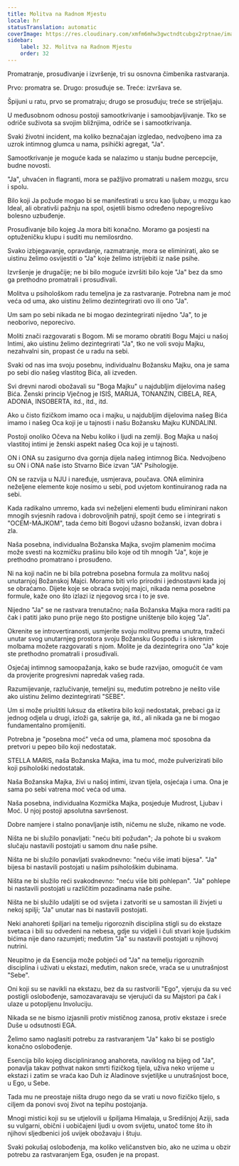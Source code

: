```yaml
---
title: Molitva na Radnom Mjestu
locale: hr
statusTranslation: automatic
coverImage: https://res.cloudinary.com/xmfm6mhw3gwctndtcubgx2rptnae/image/upload/v1740468922/small_cover_tratado_de_psicologia_revolucionaria_a4c0dca4e0.webp
sidebar:
    label: 32. Molitva na Radnom Mjestu
    order: 32
---
```

Promatranje, prosuđivanje i izvršenje, tri su osnovna čimbenika rastvaranja.

Prvo: promatra se. Drugo: prosuđuje se. Treće: izvršava se.

Špijuni u ratu, prvo se promatraju; drugo se prosuđuju; treće se strijeljaju.

U međusobnom odnosu postoji samootkrivanje i samoobjavljivanje. Tko se odriče suživota sa svojim bližnjima, odriče se i samootkrivanja.

Svaki životni incident, ma koliko beznačajan izgledao, nedvojbeno ima za uzrok intimnog glumca u nama, psihički agregat, "Ja".

Samootkrivanje je moguće kada se nalazimo u stanju budne percepcije, budne novosti.

"Ja", uhvaćen in flagranti, mora se pažljivo promatrati u našem mozgu, srcu i spolu.

Bilo koji Ja požude mogao bi se manifestirati u srcu kao ljubav, u mozgu kao Ideal, ali obrativši pažnju na spol, osjetili bismo određeno nepogrešivo bolesno uzbuđenje.

Prosuđivanje bilo kojeg Ja mora biti konačno. Moramo ga posjesti na optuženičku klupu i suditi mu nemilosrdno.

Svako izbjegavanje, opravdanje, razmatranje, mora se eliminirati, ako se uistinu želimo osvijestiti o "Ja" koje želimo istrijebiti iz naše psihe.

Izvršenje je drugačije; ne bi bilo moguće izvršiti bilo koje "Ja" bez da smo ga prethodno promatrali i prosuđivali.

Molitva u psihološkom radu temeljna je za rastvaranje. Potrebna nam je moć veća od uma, ako uistinu želimo dezintegrirati ovo ili ono "Ja".

Um sam po sebi nikada ne bi mogao dezintegrirati nijedno "Ja", to je neoborivo, neporecivo.

Moliti znači razgovarati s Bogom. Mi se moramo obratiti Bogu Majci u našoj Intimi, ako uistinu želimo dezintegrirati "Ja", tko ne voli svoju Majku, nezahvalni sin, propast će u radu na sebi.

Svaki od nas ima svoju posebnu, individualnu Božansku Majku, ona je sama po sebi dio našeg vlastitog Bića, ali izveden.

Svi drevni narodi obožavali su "Boga Majku" u najdubljim dijelovima našeg Bića. Ženski princip Vječnog je ISIS, MARIJA, TONANZIN, CIBELA, REA, ADONIA, INSOBERTA, itd., itd., itd.

Ako u čisto fizičkom imamo oca i majku, u najdubljim dijelovima našeg Bića imamo i našeg Oca koji je u tajnosti i našu Božansku Majku KUNDALINI.

Postoji onoliko Očeva na Nebu koliko i ljudi na zemlji. Bog Majka u našoj vlastitoj intimi je ženski aspekt našeg Oca koji je u tajnosti.

ON i ONA su zasigurno dva gornja dijela našeg intimnog Bića. Nedvojbeno su ON i ONA naše isto Stvarno Biće izvan "JA" Psihologije.

ON se razvija u NJU i naređuje, usmjerava, poučava. ONA eliminira neželjene elemente koje nosimo u sebi, pod uvjetom kontinuiranog rada na sebi.

Kada radikalno umremo, kada svi neželjeni elementi budu eliminirani nakon mnogih svjesnih radova i dobrovoljnih patnji, spojit ćemo se i integrirati s "OCEM-MAJKOM", tada ćemo biti Bogovi užasno božanski, izvan dobra i zla.

Naša posebna, individualna Božanska Majka, svojim plamenim moćima može svesti na kozmičku prašinu bilo koje od tih mnogih "Ja", koje je prethodno promatrano i prosuđeno.

Ni na koji način ne bi bila potrebna posebna formula za molitvu našoj unutarnjoj Božanskoj Majci. Moramo biti vrlo prirodni i jednostavni kada joj se obraćamo. Dijete koje se obraća svojoj majci, nikada nema posebne formule, kaže ono što izlazi iz njegovog srca i to je sve.

Nijedno "Ja" se ne rastvara trenutačno; naša Božanska Majka mora raditi pa čak i patiti jako puno prije nego što postigne uništenje bilo kojeg "Ja".

Okrenite se introvertiranosti, usmjerite svoju molitvu prema unutra, tražeći unutar svog unutarnjeg prostora svoju Božansku Gospođu i s iskrenim molbama možete razgovarati s njom. Molite je da dezintegrira ono "Ja" koje ste prethodno promatrali i prosuđivali.

Osjećaj intimnog samoopažanja, kako se bude razvijao, omogućit će vam da provjerite progresivni napredak vašeg rada.

Razumijevanje, razlučivanje, temeljni su, međutim potrebno je nešto više ako uistinu želimo dezintegrirati "SEBE".

Um si može priuštiti luksuz da etiketira bilo koji nedostatak, prebaci ga iz jednog odjela u drugi, izloži ga, sakrije ga, itd., ali nikada ga ne bi mogao fundamentalno promijeniti.

Potrebna je "posebna moć" veća od uma, plamena moć sposobna da pretvori u pepeo bilo koji nedostatak.

STELLA MARIS, naša Božanska Majka, ima tu moć, može pulverizirati bilo koji psihološki nedostatak.

Naša Božanska Majka, živi u našoj intimi, izvan tijela, osjećaja i uma. Ona je sama po sebi vatrena moć veća od uma.

Naša posebna, individualna Kozmička Majka, posjeduje Mudrost, Ljubav i Moć. U njoj postoji apsolutna savršenost.

Dobre namjere i stalno ponavljanje istih, ničemu ne služe, nikamo ne vode.

Ništa ne bi služilo ponavljati: "neću biti požudan"; Ja pohote bi u svakom slučaju nastavili postojati u samom dnu naše psihe.

Ništa ne bi služilo ponavljati svakodnevno: "neću više imati bijesa". "Ja" bijesa bi nastavili postojati u našim psihološkim dubinama.

Ništa ne bi služilo reći svakodnevno: "neću više biti pohlepan". "Ja" pohlepe bi nastavili postojati u različitim pozadinama naše psihe.

Ništa ne bi služilo udaljiti se od svijeta i zatvoriti se u samostan ili živjeti u nekoj spilji; "Ja" unutar nas bi nastavili postojati.

Neki anahoreti špiljari na temelju rigoroznih disciplina stigli su do ekstaze svetaca i bili su odvedeni na nebesa, gdje su vidjeli i čuli stvari koje ljudskim bićima nije dano razumjeti; međutim "Ja" su nastavili postojati u njihovoj nutrini.

Neupitno je da Esencija može pobjeći od "Ja" na temelju rigoroznih disciplina i uživati u ekstazi, međutim, nakon sreće, vraća se u unutrašnjost "Sebe".

Oni koji su se navikli na ekstazu, bez da su rastvorili "Ego", vjeruju da su već postigli oslobođenje, samozavaravaju se vjerujući da su Majstori pa čak i ulaze u potopljenu Involuciju.

Nikada se ne bismo izjasnili protiv mističnog zanosa, protiv ekstaze i sreće Duše u odsutnosti EGA.

Želimo samo naglasiti potrebu za rastvaranjem "Ja" kako bi se postiglo konačno oslobođenje.

Esencija bilo kojeg discipliniranog anahoreta, naviklog na bijeg od "Ja", ponavlja takav pothvat nakon smrti fizičkog tijela, uživa neko vrijeme u ekstazi i zatim se vraća kao Duh iz Aladinove svjetiljke u unutrašnjost boce, u Ego, u Sebe.

Tada mu ne preostaje ništa drugo nego da se vrati u novo fizičko tijelo, s ciljem da ponovi svoj život na tepihu postojanja.

Mnogi mistici koji su se utjelovili u špiljama Himalaja, u Središnjoj Aziji, sada su vulgarni, obični i uobičajeni ljudi u ovom svijetu, unatoč tome što ih njihovi sljedbenici još uvijek obožavaju i štuju.

Svaki pokušaj oslobođenja, ma koliko veličanstven bio, ako ne uzima u obzir potrebu za rastvaranjem Ega, osuđen je na propast.

